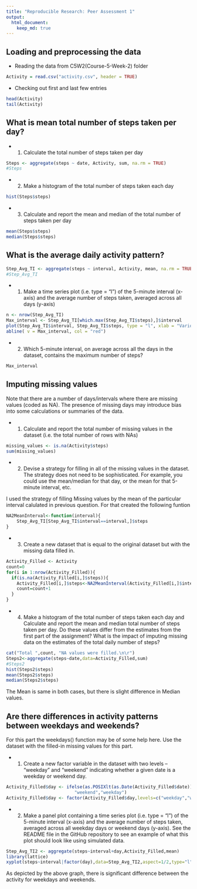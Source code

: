 ```yaml
---
title: "Reproducible Research: Peer Assessment 1"
output: 
  html_document:
    keep_md: true
---
```


## Loading and preprocessing the data
* Reading the data from C5W2(Course-5-Week-2) folder
```r
Activity = read.csv("activity.csv", header = TRUE)
```

* Checking out first and last few entries
```r
head(Activity)
tail(Activity)
```

## What is mean total number of steps taken per day?
* 1. Calculate the total number of steps taken per day
```r
Steps <- aggregate(steps ~ date, Activity, sum, na.rm = TRUE)
#Steps
```

* 2. Make a histogram of the total number of steps taken each day
```r
hist(Steps$steps)
```

* 3. Calculate and report the mean and median of the total number of steps taken per day
```r
mean(Steps$steps)
median(Steps$steps)
```

## What is the average daily activity pattern?
```r
Step_Avg_TI <- aggregate(steps ~ interval, Activity, mean, na.rm = TRUE)
#Step_Avg_TI
```

* 1. Make a time series plot (i.e. type = "l") of the 5-minute interval (x-axis) and the average number of steps taken, averaged across all days (y-axis)

```r
n <- nrow(Step_Avg_TI)
Max_interval <- Step_Avg_TI[which.max(Step_Avg_TI$steps),]$interval
plot(Step_Avg_TI$interval, Step_Avg_TI$steps, type = "l", xlab = "Various intervals", ylab = "Average number of steps", main = "Average number of steps taken, averaged across all days")
abline( v = Max_interval, col = "red")
```

* 2. Which 5-minute interval, on average across all the days in the dataset, contains the maximum number of steps?
```r
Max_interval 
```


## Imputing missing values
Note that there are a number of days/intervals where there are missing values (coded as NA). The presence of missing days may introduce bias into some calculations or summaries of the data.

* 1. Calculate and report the total number of missing values in the dataset (i.e. the total number of rows with NAs)
```r
missing_values <- is.na(Activity$steps)
sum(missing_values)
```

* 2. Devise a strategy for filling in all of the missing values in the dataset. The strategy does not need to be sophisticated. For example, you could use the mean/median for that day, or the mean for that 5-minute interval, etc.

I used the strategy of filling Missing values by the mean of the particular interval calulated in previous question. For that created the following funtion

```r
NA2MeanInterval<-function(interval){
    Step_Avg_TI[Step_Avg_TI$interval==interval,]$steps
}
```

* 3. Create a new dataset that is equal to the original dataset but with the missing data filled in.
```r
Activity_Filled <- Activity
count=0
for(i in 1:nrow(Activity_Filled)){
  if(is.na(Activity_Filled[i,]$steps)){
    Activity_Filled[i,]$steps<-NA2MeanInterval(Activity_Filled[i,]$interval)
    count=count+1
  }
}
```

* 4. Make a histogram of the total number of steps taken each day and Calculate and report the mean and median total number of steps taken per day. Do these values differ from the estimates from the first part of the assignment? What is the impact of imputing missing data on the estimates of the total daily number of steps?

```r
cat("Total ",count, "NA values were filled.\n\r")
Steps2<-aggregate(steps~date,data=Activity_Filled,sum)
#Steps2
hist(Steps2$steps)
mean(Steps2$steps)
median(Steps2$steps)
```
The Mean is same in both cases, but there is slight difference in Median values.

## Are there differences in activity patterns between weekdays and weekends?
For this part the weekdays() function may be of some help here. Use the dataset with the filled-in missing values for this part.

* 1. Create a new factor variable in the dataset with two levels – “weekday” and “weekend” indicating whether a given date is a weekday or weekend day.
```r
Activity_Filled$day <- ifelse(as.POSIXlt(as.Date(Activity_Filled$date))$wday%%6==0,
                          "weekend","weekday")
Activity_Filled$day <- factor(Activity_Filled$day,levels=c("weekday","weekend"))
```

* 2. Make a panel plot containing a time series plot (i.e. type = "l") of the 5-minute interval (x-axis) and the average number of steps taken, averaged across all weekday days or weekend days (y-axis). See the README file in the GitHub repository to see an example of what this plot should look like using simulated data.
```r
Step_Avg_TI2 <- aggregate(steps~interval+day,Activity_Filled,mean)
library(lattice)
xyplot(steps~interval|factor(day),data=Step_Avg_TI2,aspect=1/2,type="l")
```



As depicted by the above graph, there is significant difference between the activity for weekdays and weekends.
